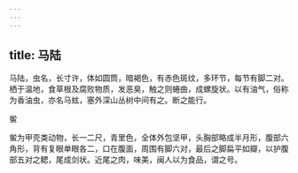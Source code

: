 ```yaml
---
---
---
```

title: 马陆
---



马陆，虫名，长寸许，体如圆筒，暗褐色，有赤色斑纹，多环节，每节有脚二对。栖于温地，食草根及腐败物质，发恶臭，触之则蜷曲，成螺旋状。以有油气，俗称为香油虫，亦名马蚿，塞外深山丛树中间有之。断之能行。

鲎

鲎为甲壳类动物，长一二尺，青里色，全体外包坚甲，头胸部略成半月形，腹部六角形，背有复眼单眼各二，口在腹面，周围有脚六对，最后之脚扁平如瓣，以护腹部五对之鳃，尾成剑状。近尾之肉，味美，闽人以为食品，谓之号。